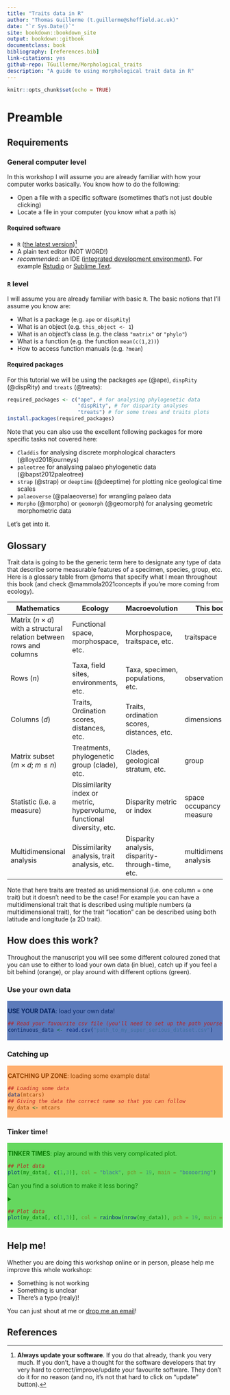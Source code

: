 ```yaml
--- 
title: "Traits data in R"
author: "Thomas Guillerme (t.guillerme@sheffield.ac.uk)"
date: "`r Sys.Date()`"
site: bookdown::bookdown_site
output: bookdown::gitbook
documentclass: book
bibliography: [references.bib]
link-citations: yes
github-repo: TGuillerme/Morphological_traits
description: "A guide to using morphological trait data in R"
---
```


```r
knitr::opts_chunk$set(echo = TRUE)
```

# Preamble

## Requirements

### General computer level

In this workshop I will assume you are already familiar with how your computer works basically. You know how to do the following:

 * Open a file with a specific software (sometimes that's not just double clicking)
 * Locate a file in your computer (you know what a path is)

#### Required software

 * `R` ([the latest version](https://cran.r-project.org/))[^1]
 * A plain text editor (NOT WORD!)
 * *recommended:* an IDE ([integrated development environment](https://en.wikipedia.org/wiki/Integrated_development_environment)). For example [Rstudio](https://posit.co/products/open-source/rstudio/) or [Sublime Text](https://www.sublimetext.com/).

[^1]: **Always update your software**. If you do that already, thank you very much. If you don't, have a thought for the software developers that try very hard to correct/improve/update your favourite software. They don't do it for no reason (and no, it's not that hard to click on "update" button). 

### `R` level

I will assume you are already familiar with basic `R`. The basic notions that I'll assume you know are:

 * What is a package (e.g. `ape` or `dispRity`)
 * What is an object (e.g. `this_object <- 1`)
 * What is an object's class (e.g. the class `"matrix"` or `"phylo"`)
 * What is a function (e.g. the function `mean(c(1,2))`)
 * How to access function manuals (e.g. `?mean`)

#### Required packages

For this tutorial we will be using the packages `ape` (@ape), `dispRity` (@dispRity) and `treats` (@treats):

```r
required_packages <- c("ape", # for analysing phylogenetic data
                       "dispRity", # for disparity analyses
                       "treats") # for some trees and traits plots
install.packages(required_packages)
```

Note that you can also use the excellent following packages for more specific tasks not covered here:

 * `Claddis` for analysing discrete morphological characters (@lloyd2018journeys)
 * `paleotree` for analysing palaeo phylogenetic data (@bapst2012paleotree)
 * `strap` (@strap) or `deeptime` (@deeptime) for plotting nice geological time scales
 * `palaeoverse` (@palaeoverse) for wrangling palaeo data
 * `Morpho` (@morpho) or `geomorph` (@geomorph) for analysing geometric morphometric data

Let's get into it.

## Glossary

Trait data is going to be the generic term here to designate any type of data that describe some measurable features of a specimen, species, group, etc.
Here is a glossary table from @moms that specify what I mean throughout this book (and check @mammola2021concepts if you're more coming from ecology).

Mathematics | Ecology | Macroevolution | This book
--------------------|--------------------|--------------------|------------
Matrix ($n \times d$) with a structural relation between rows and columns | Functional space, morphospace, etc. | Morphospace, traitspace, etc. | traitspace
Rows (*n*) | Taxa, field sites, environments, etc. | Taxa, specimen, populations, etc. | observations
Columns (*d*) | Traits, Ordination scores, distances, etc. | Traits, ordination scores, distances, etc. | dimensions
Matrix subset ($m \times d$; $m \leq n$) | Treatments, phylogenetic group (clade), etc. | Clades, geological stratum, etc. | group
Statistic (i.e. a measure)  | Dissimilarity index or metric, hypervolume, functional diversity, etc.  | Disparity metric or index | space occupancy measure
Multidimensional analysis | Dissimilarity analysis, trait analysis, etc. | Disparity analysis, disparity-through-time, etc. | multidimensional analysis

Note that here traits are treated as unidimensional (i.e. one column = one trait) but it doesn't need to be the case!
For example you can have a multidimensional trait that is described using multiple numbers (a multidimensional trait), for the trait "location" can be described using both latitude and longitude (a 2D trait).

## How does this work?

Throughout the manuscript you will see some different coloured zoned that you can use to either to load your own data (in blue), catch up if you feel a bit behind (orange), or play around with different options (green).

### Use your own data

<div class="warning" style='padding:0.1em; background-color:#5D7BBB; color:#092663'>

**USE YOUR DATA**: load your own data!

```r
## Read your favourite csv file (you'll need to set up the path yourself!)
continuous_data <- read.csv("path_to_my_super_serious_dataset.csv")
```
</div>


### Catching up

<div class="warning" style='padding:0.1em; background-color:#FFAF70; color:#954200'>

**CATCHING UP ZONE**: loading some example data!

```r
## Loading some data
data(mtcars)
## Giving the data the correct name so that you can follow
my_data <- mtcars
```
</div>

### Tinker time!

<div class="warning" style='padding:0.1em; background-color:#65D85F; color:#067800'>

**TINKER TIMES**: play around with this very complicated plot.

```r
## Plot data
plot(my_data[, c(1,3)], col = "black", pch = 19, main = "booooring")
```

Can you find a solution to make it less boring?

<details>
  <summary>[**Click to expand the solution**]:
</summary>

```r
## Plot data
plot(my_data[, c(1,3)], col = rainbow(nrow(my_data)), pch = 19, main = "better?")
```

</details>
</div>



## Help me!

Whether you are doing this workshop online or in person, please help me improve this whole workshop:

 * Something is not working
 * Something is unclear
 * There's a typo (realy)!

You can just shout at me or [drop me an email](mailto:t.guillerme@sheffield.ac.uk)!

## References